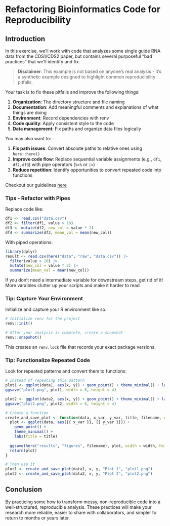 

# Refactoring Bioinformatics Code for Reproducibility

## Introduction
 In this exercise, we'll work with code that analyzes some single guide RNA data from the CDS1/CDS2 paper, but contains several purposeful "bad practices" that we'll identify and fix.

> **Disclaimer**: This example is not based on anyone's real analysis - it's a synthetic example designed to highlight common reproducibility pitfalls.


Your task is to fix these pitfalls and improve the following things:

1. **Organization**: The directory structure and file naming
2. **Documentation**: Add meaningful comments and explanations of what things are doing
3. **Environment**: Record dependencies with renv
4. **Code quality**: Apply consistent style to the code
5. **Data management**: Fix paths and organize data files logically


You may also want to:

1. **Fix path issues**: Convert absolute paths to relative ones using `here::here()`
2. **Improve code flow**: Replace sequential variable assignments (e.g., `df1`, `df2`, `df3`) with pipe operators (`%>%` or `|>`)
3. **Reduce repetition**: Identify opportunities to convert repeated code into functions


Checkout our guidelines [here](https://docs.google.com/document/d/1zi4ECDuNtWIyxddlhv5XLUqyC5kA2517HWgB3K52fak/edit?tab=t.0)



### Tips - Refactor with Pipes

Replace code like:

```r
df1 <- read.csv("data.csv")
df2 <- filter(df1, value > 10)
df3 <- mutate(df2, new_col = value * 2)
df4 <- summarize(df3, mean_val = mean(new_col))
```

With piped operations:

```r
library(dplyr)
result <- read.csv(here("data", "raw", "data.csv")) |>
  filter(value > 10) |>
  mutate(new_col = value * 2) |>
  summarize(mean_val = mean(new_col))
```

If you don't need a intermediate variable for downstream steps, get rid of it! More varaibles clutter up your scripts and make it harder to read


### Tip: Capture Your Environment

Initialize and capture your R environment like so.

```r
# Initialize renv for the project
renv::init()

# After your analysis is complete, create a snapshot
renv::snapshot()
```

This creates an `renv.lock` file that records your exact package versions.

### Tip: Functionalize Repeated Code

Look for repeated patterns and convert them to functions:

```r
# Instead of repeating this pattern
plot1 <- ggplot(data1, aes(x, y)) + geom_point() + theme_minimal() + labs(title = "Plot 1")
ggsave("plot1.png", plot1, width = 6, height = 4)

plot2 <- ggplot(data2, aes(x, y)) + geom_point() + theme_minimal() + labs(title = "Plot 2")
ggsave("plot2.png", plot2, width = 6, height = 4)

# Create a function
create_and_save_plot <- function(data, x_var, y_var, title, filename, width = 6, height = 4) {
  plot <- ggplot(data, aes({{ x_var }}, {{ y_var }})) + 
    geom_point() + 
    theme_minimal() + 
    labs(title = title)
  
  ggsave(here("results", "figures", filename), plot, width = width, height = height)
  return(plot)
}

# Then use it
plot1 <- create_and_save_plot(data1, x, y, "Plot 1", "plot1.png")
plot2 <- create_and_save_plot(data2, x, y, "Plot 2", "plot2.png")
```


## Conclusion

By practicing some how to transform messy, non-reproducible code into a well-structured, reproducible analysis. These practices will make your research more reliable, easier to share with collaborators, and simpler to return to months or years later.
